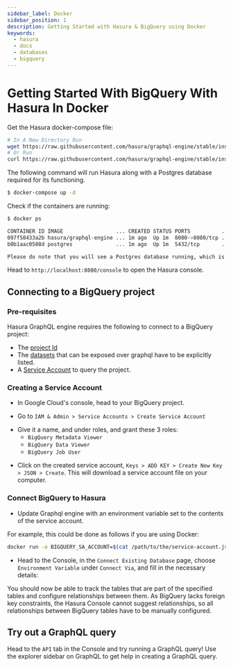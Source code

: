 ```yaml
---
sidebar_label: Docker
sidebar_position: 1
description: Getting Started with Hasura & BigQuery using Docker
keywords:
  - hasura
  - docs
  - databases
  - bigquery
---
```



# Getting Started With BigQuery With Hasura In Docker

Get the Hasura docker-compose file:

```bash
# In A New Directory Run
wget https://raw.githubusercontent.com/hasura/graphql-engine/stable/install-manifests/docker-compose/docker-compose.yaml
# Or Run
curl https://raw.githubusercontent.com/hasura/graphql-engine/stable/install-manifests/docker-compose/docker-compose.yaml -o docker-compose.yaml
```

The following command will run Hasura along with a Postgres database required for its functioning.

```bash
$ docker-compose up -d
```

Check if the containers are running:

```bash
$ docker ps

CONTAINER ID IMAGE                 ... CREATED STATUS PORTS          ...
097f58433a2b hasura/graphql-engine ... 1m ago  Up 1m  8080->8080/tcp ...
b0b1aac0508d postgres              ... 1m ago  Up 1m  5432/tcp       ...

Please do note that you will see a Postgres database running, which is used by Hasura to store its configuration (Hasura metadata).
```

Head to `http://localhost:8080/console` to open the Hasura console.

## Connecting to a BigQuery project

### Pre-requisites

Hasura GraphQL engine requires the following to connect to a BigQuery project:

- The [project Id](https://support.google.com/googleapi/answer/7014113?hl=en)
- The [datasets](https://cloud.google.com/bigquery/docs/datasets-intro) that can be exposed over graphql have to be
explicitly listed.
- A [Service Account](https://cloud.google.com/iam/docs/service-accounts) to query the project.

### Creating a Service Account

- In Google Cloud's console, head to your BigQuery project.

- Go to `IAM & Admin > Service Accounts > Create Service Account`

<Thumbnail src='/img/databases/bigquery/getting-started/1-service-account.png' alt='Create a service account on GCP' width='400px' />

- Give it a name, and under roles, and grant these 3 roles:
  - `BigQuery Metadata Viewer`
  - `BigQuery Data Viewer`
  - `BigQuery Job User`

<Thumbnail src='/img/databases/bigquery/getting-started/2-service-account-details.png' alt='Add roles to service account on GCP' width='600px' />

- Click on the created service account, `Keys > ADD KEY > Create New Key > JSON > Create`. This will download a service
account file on your computer.

### Connect BigQuery to Hasura

- Update Graphql engine with an environment variable set to the contents of the service account.

For example, this could be done as follows if you are using Docker:

```bash
docker run -e BIGQUERY_SA_ACCOUNT=$(cat /path/to/the/service-account.json) <rest-of-the-flags>
```

- Head to the Console, in the `Connect Existing Database` page, choose `Environment Variable` under `Connect Via`, and
fill in the necessary details:

<Thumbnail src='/img/databases/bigquery/bigquery-add-service-account_console_2.12.1.png' alt='Connect
existing BigQuery database in Hasura Cloud' width='900px' />

You should now be able to track the tables that are part of the specified tables and configure relationships between
them. As BigQuery lacks foreign key constraints, the Hasura Console cannot suggest relationships, so all relationships between
BigQuery tables have to be manually configured.

## Try out a GraphQL query

Head to the `API` tab in the Console and try running a GraphQL query! Use the explorer sidebar on GraphQL to get help in
creating a GraphQL query.

<Thumbnail src='/img/databases/bigquery/bigquery_api-query_2.12.png' alt='Make GraphQL query in Hasura' width='1100px' />
